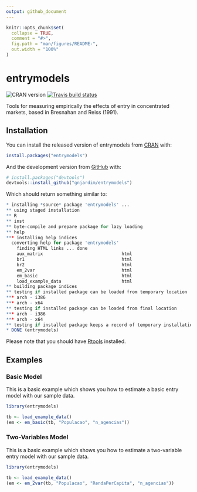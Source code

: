 ```yaml
---
output: github_document
---
```


<!-- README.md is generated from README.Rmd. Please edit that file -->

```r
knitr::opts_chunk$set(
  collapse = TRUE,
  comment = "#>",
  fig.path = "man/figures/README-",
  out.width = "100%"
)
```

# entrymodels

<!-- badges: start -->
![CRAN version](https://www.r-pkg.org/badges/version/entrymodels)
[![Travis build status](https://travis-ci.org/gnjardim/entrymodels.svg?branch=master)](https://travis-ci.org/gnjardim/entrymodels)
<!-- badges: end -->

Tools for measuring empirically the effects of entry in concentrated markets, based in Bresnahan and Reiss (1991). 

## Installation

You can install the released version of entrymodels from [CRAN](https://CRAN.R-project.org) with:

``` r
install.packages("entrymodels")
```

And the development version from [GitHub](https://github.com/gnjardim/entrymodels) with:

``` r
# install.packages("devtools")
devtools::install_github("gnjardim/entrymodels")
```
Which should return something similar to:

``` r
* installing *source* package 'entrymodels' ...
** using staged installation
** R
** inst
** byte-compile and prepare package for lazy loading
** help
*** installing help indices
  converting help for package 'entrymodels'
    finding HTML links ... done
    aux_matrix                              html  
    br1                                     html  
    br2                                     html  
    em_2var                                 html  
    em_basic                                html  
    load_example_data                       html  
** building package indices
** testing if installed package can be loaded from temporary location
*** arch - i386
*** arch - x64
** testing if installed package can be loaded from final location
*** arch - i386
*** arch - x64
** testing if installed package keeps a record of temporary installation path
* DONE (entrymodels)
```

Please note that you should have [Rtools](http://cran.r-project.org/bin/windows/Rtools/) installed. 

## Examples

### Basic Model
This is a basic example which shows you how to estimate a basic entry model with our sample data.

```r
library(entrymodels)

tb <- load_example_data()
(em <- em_basic(tb, "Populacao", "n_agencias"))
```


### Two-Variables Model
This is a basic example which shows you how to estimate a two-variable entry model with our sample data.

```r
library(entrymodels)

tb <- load_example_data()
(em <- em_2var(tb, "Populacao", "RendaPerCapita", "n_agencias"))
```

